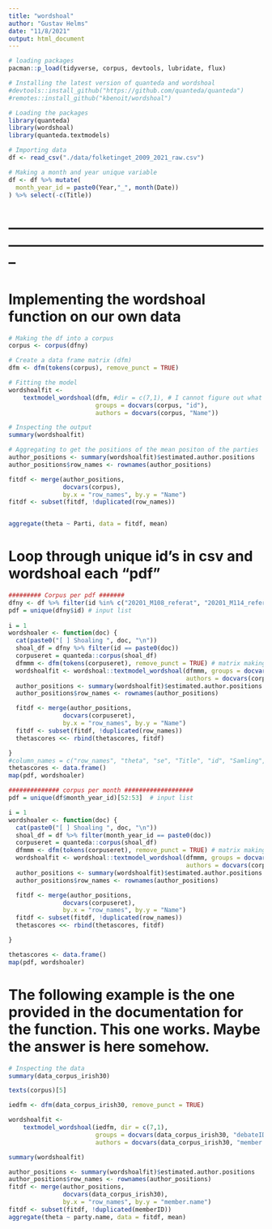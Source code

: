 ```yaml
---
title: "wordshoal"
author: "Gustav Helms"
date: "11/8/2021"
output: html_document
---
```


```r
# loading packages
pacman::p_load(tidyverse, corpus, devtools, lubridate, flux)

# Installing the latest version of quanteda and wordshoal
#devtools::install_github("https://github.com/quanteda/quanteda")
#remotes::install_github("kbenoit/wordshoal")

# Loading the packages
library(quanteda)
library(wordshoal)
library(quanteda.textmodels)
```


```r
# Importing data
df <- read_csv("./data/folketinget_2009_2021_raw.csv")

# Making a month and year unique variable
df <- df %>% mutate(
  month_year_id = paste0(Year,"_", month(Date))
) %>% select(-c(Title))


```

# --------------------------------------------------------------------------------------------------------------
# Implementing the wordshoal function on our own data

```r
# Making the df into a corpus
corpus <- corpus(dfny)

# Create a data frame matrix (dfm)
dfm <- dfm(tokens(corpus), remove_punct = TRUE)

# Fitting the model
wordshoalfit <- 
    textmodel_wordshoal(dfm, #dir = c(7,1), # I cannot figure out what the 'dir' argument does
                        groups = docvars(corpus, "id"), 
                        authors = docvars(corpus, "Name"))

# Inspecting the output
summary(wordshoalfit) 

```


```r
# Aggregating to get the positions of the mean positon of the parties
author_positions <- summary(wordshoalfit)$estimated.author.positions
author_positions$row_names <- rownames(author_positions)

fitdf <- merge(author_positions,
               docvars(corpus), 
               by.x = "row_names", by.y = "Name")
fitdf <- subset(fitdf, !duplicated(row_names))


aggregate(theta ~ Parti, data = fitdf, mean)
```

# Loop through unique id's in csv and wordshoal each "pdf"


```r
######### Corpus per pdf #######
dfny <- df %>% filter(id %in% c("20201_M108_referat", "20201_M114_referat")) %>% group_by(id) %>% slice(1:100) %>% ungroup() # subset data
pdf = unique(dfny$id) # input list
   
i = 1
wordshoaler <- function(doc) {
  cat(paste0("[ ] Shoaling ", doc, "\n"))
  shoal_df = dfny %>% filter(id == paste0(doc))
  corpuseret = quanteda::corpus(shoal_df)
  dfmmm <- dfm(tokens(corpuseret), remove_punct = TRUE) # matrix making
  wordshoalfit <- wordshoal::textmodel_wordshoal(dfmmm, groups = docvars(corpuseret, "id"), 
                                                 authors = docvars(corpuseret, "Name"))
  author_positions <- summary(wordshoalfit)$estimated.author.positions
  author_positions$row_names <- rownames(author_positions)

  fitdf <- merge(author_positions,
               docvars(corpuseret), 
               by.x = "row_names", by.y = "Name")
  fitdf <- subset(fitdf, !duplicated(row_names))
  thetascores <<- rbind(thetascores, fitdf)

}
#column_names = c("row_names", "theta", "se", "Title", "id", "Samling", "Nr", "Titel", "Dato", "speaker_id", "Date", "Year", "Parti", "Period", "n_words")
thetascores <- data.frame()
map(pdf, wordshoaler)

```

```r
############## corpus per month ###################
pdf = unique(df$month_year_id)[52:53]  # input list

i = 1
wordshoaler <- function(doc) {
  cat(paste0("[ ] Shoaling ", doc, "\n"))
  shoal_df = df %>% filter(month_year_id == paste0(doc))
  corpuseret = quanteda::corpus(shoal_df)
  dfmmm <- dfm(tokens(corpuseret), remove_punct = TRUE) # matrix making
  wordshoalfit <- wordshoal::textmodel_wordshoal(dfmmm, groups = docvars(corpuseret, "id"), 
                                                 authors = docvars(corpuseret, "Name"))
  author_positions <- summary(wordshoalfit)$estimated.author.positions
  author_positions$row_names <- rownames(author_positions)

  fitdf <- merge(author_positions,
               docvars(corpuseret), 
               by.x = "row_names", by.y = "Name")
  fitdf <- subset(fitdf, !duplicated(row_names))
  thetascores <<- rbind(thetascores, fitdf)

}

thetascores <- data.frame()
map(pdf, wordshoaler)
```

# The following example is the one provided in the documentation for the function. This one works. Maybe the answer is here somehow. 

```r
# Inspecting the data
summary(data_corpus_irish30)

```

```r
texts(corpus)[5]
```

```r
iedfm <- dfm(data_corpus_irish30, remove_punct = TRUE) 

wordshoalfit <- 
    textmodel_wordshoal(iedfm, dir = c(7,1),
                        groups = docvars(data_corpus_irish30, "debateID"), 
                        authors = docvars(data_corpus_irish30, "member.name"))

summary(wordshoalfit)                    

author_positions <- summary(wordshoalfit)$estimated.author.positions
author_positions$row_names <- rownames(author_positions)
fitdf <- merge(author_positions,
               docvars(data_corpus_irish30), 
               by.x = "row_names", by.y = "member.name")
fitdf <- subset(fitdf, !duplicated(memberID))
aggregate(theta ~ party.name, data = fitdf, mean)
```
